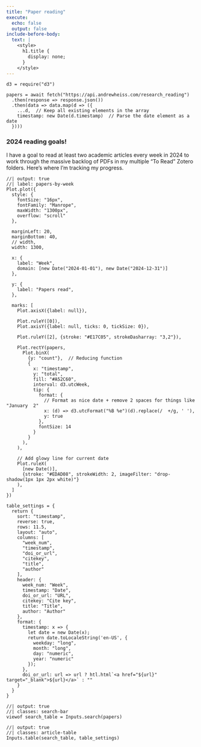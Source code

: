 ```yaml
---
title: "Paper reading"
execute:
  echo: false
  output: false
include-before-body: 
  text: |
    <style>
      h1.title {
        display: none;
      }
    </style>
---
```


```ojs
d3 = require("d3")

papers = await fetch("https://api.andrewheiss.com/research_reading")
  .then(response => response.json())
  .then(data => data.map(d => ({
    ...d,  // Keep all existing elements in the array
    timestamp: new Date(d.timestamp)  // Parse the date element as a date
  })))
```

::: {.callout-tip}
### 2024 reading goals!
I have a goal to read at least two academic articles every week in 2024 to work through the massive backlog of PDFs in my multiple "To Read" Zotero folders. Here's where I'm tracking my progress.
:::

:::: {.card .mb-3}

::: {.card-body}

```ojs
//| output: true
//| label: papers-by-week
Plot.plot({
  style: {
    fontSize: "16px",
    fontFamily: "Manrope",
    maxWidth: "1300px",
    overflow: "scroll"
  },
  
  marginLeft: 20,
  marginBottom: 40,
  // width,
  width: 1300,

  x: {
    label: "Week",
    domain: [new Date("2024-01-01"), new Date("2024-12-31")]
  },

  y: {
    label: "Papers read",
  },
  
  marks: [
    Plot.axisX({label: null}),
    
    Plot.ruleY([0]),
    Plot.axisY({label: null, ticks: 0, tickSize: 0}),
    
    Plot.ruleY([2], {stroke: "#E17C05", strokeDasharray: "3,2"}),
    
    Plot.rectY(papers, 
      Plot.binX(
        {y: "count"},  // Reducing function
        {
          x: "timestamp", 
          y: "total", 
          fill: "#A52C60",
          interval: d3.utcWeek,
          tip: {
            format: {
              // Format as nice date + remove 2 spaces for things like "January  2"
              x: (d) => d3.utcFormat("%B %e")(d).replace(/  +/g, ' '),
              y: true
            },
            fontSize: 14
          }
        }
      ),
    ),
    
    // Add glowy line for current date
    Plot.ruleX(
      [new Date()],
      {stroke: "#EDAD08", strokeWidth: 2, imageFilter: "drop-shadow(1px 1px 2px white)"}
    ),
  ]
})
```

:::
::::

```ojs
table_settings = {
  return {
    sort: "timestamp",
    reverse: true,
    rows: 11.5,
    layout: "auto",
    columns: [
      "week_num",
      "timestamp",
      "doi_or_url",
      "citekey",
      "title",
      "author"
    ],
    header: {
      week_num: "Week",
      timestamp: "Date",
      doi_or_url: "URL",
      citekey: "Cite key",
      title: "Title",
      author: "Author"
    },
    format: {
      timestamp: x => {
        let date = new Date(x);
        return date.toLocaleString('en-US', {
          weekday: "long",
          month: "long",
          day: "numeric",
          year: "numeric"
        });
      },
      doi_or_url: url => url ? htl.html`<a href="${url}" target="_blank">${url}</a>` : ""
    }
  }
}
```

:::: {.card}

::: {.card-body}

```ojs
//| output: true
//| classes: search-bar
viewof search_table = Inputs.search(papers)
```

```ojs
//| output: true
//| classes: article-table
Inputs.table(search_table, table_settings)
```

:::
::::

```{=html}
<script type="application/javascript">
function scroll_if_rendered() {
  // #papers-by-week should have an svg element in it when it's fully rendered
  const plot_object = document.querySelector("#papers-by-week svg");

  if (plot_object) {
    // The plot has been rendered, scroll to the current date
    const currentDate = new Date();
    const startDate = new Date("2024-01-01");
    const endDate = new Date("2024-12-31");
    const totalWidth = 1300;  // This should be the same as what's in #papers-by-week above
    const position = totalWidth * ((currentDate - startDate) / (endDate - startDate));
    
    // Get the plot container
    const plot_container = document.getElementById("papers-by-week");

    // Only scroll if the position is larger than the viewable width of the plot container
    if (position > plot_container.clientWidth) {
      plot_container.scrollLeft = position;
    }
  } else {
    // The plot has not been rendered yet, check again in 100 milliseconds
    setTimeout(scroll_if_rendered, 100);
  }
}

scroll_if_rendered();
</script>
```

